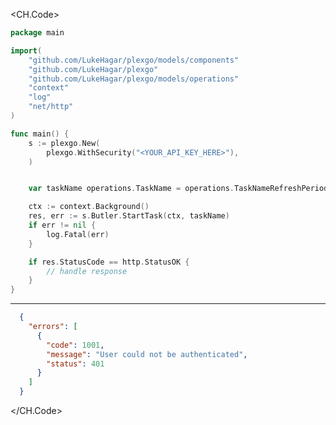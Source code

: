 
<CH.Code>
```go StartTask.go
package main

import(
	"github.com/LukeHagar/plexgo/models/components"
	"github.com/LukeHagar/plexgo"
	"github.com/LukeHagar/plexgo/models/operations"
	"context"
	"log"
	"net/http"
)

func main() {
    s := plexgo.New(
        plexgo.WithSecurity("<YOUR_API_KEY_HERE>"),
    )


    var taskName operations.TaskName = operations.TaskNameRefreshPeriodicMetadata

    ctx := context.Background()
    res, err := s.Butler.StartTask(ctx, taskName)
    if err != nil {
        log.Fatal(err)
    }

    if res.StatusCode == http.StatusOK {
        // handle response
    }
}
```
---

```json Example Response
  {
    "errors": [
      {
        "code": 1001,
        "message": "User could not be authenticated",
        "status": 401
      }
    ]
  }
```
</CH.Code>
